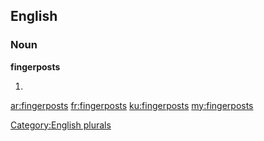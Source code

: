 ==English==

===Noun===
'''fingerposts'''

# {{plural of|fingerpost}}

[[Category:English plurals]]

[[ar:fingerposts]]
[[fr:fingerposts]]
[[ku:fingerposts]]
[[my:fingerposts]]